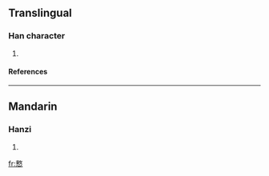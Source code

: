 ==Translingual==
===Han character===
{{Han char|rn=61|rad=心|as=11|sn=15|four=|canj=木大心 (DKP), XXX木大 (XXXDK)}}
# {{defn|Han|sort=心11}}
====References====
{{Han ref|kx=0398.370|dkj=11093|dj=0738.020|hdz=42341.120|uh=6157|ud=24919}}

----
==Mandarin==
===Hanzi===
{{cmn-hanzi|pin=[[chì]] ([[chi4]])|wg=ch'ih<sup>4</sup>}}
# {{defn|Mandarin}}

[[fr:慗]]